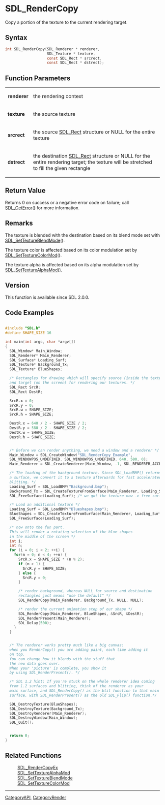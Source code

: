 = SDL_RenderCopy =

Copy a portion of the texture to the current rendering target.

== Syntax ==

<syntaxhighlight lang='c'>
int SDL_RenderCopy(SDL_Renderer * renderer,
                   SDL_Texture * texture,
                   const SDL_Rect * srcrect,
                   const SDL_Rect * dstrect);
</syntaxhighlight>

== Function Parameters ==

{|
|'''renderer'''
|the rendering context
|-
|'''texture'''
|the source texture
|-
|'''srcrect'''
|the source [[SDL_Rect]] structure or NULL for the entire texture
|-
|'''dstrect'''
|the destination [[SDL_Rect]] structure or NULL for the entire rendering target; the texture will be stretched to fill the given rectangle
|}

== Return Value ==

Returns 0 on success or a negative error code on failure; call
[[SDL_GetError]]() for more information.

== Remarks ==

The texture is blended with the destination based on its blend mode set
with [[SDL_SetTextureBlendMode]]().

The texture color is affected based on its color modulation set by
[[SDL_SetTextureColorMod]]().

The texture alpha is affected based on its alpha modulation set by
[[SDL_SetTextureAlphaMod]]().

== Version ==

This function is available since SDL 2.0.0.

== Code Examples ==

<syntaxhighlight lang='c++'>

#include "SDL.h"
#define SHAPE_SIZE 16

int main(int argc, char *argv[])
{
  SDL_Window* Main_Window;
  SDL_Renderer* Main_Renderer;
  SDL_Surface* Loading_Surf;
  SDL_Texture* Background_Tx;
  SDL_Texture* BlueShapes;

  /* Rectangles for drawing which will specify source (inside the texture)
  and target (on the screen) for rendering our textures. */
  SDL_Rect SrcR;
  SDL_Rect DestR;

  SrcR.x = 0;
  SrcR.y = 0;
  SrcR.w = SHAPE_SIZE;
  SrcR.h = SHAPE_SIZE;

  DestR.x = 640 / 2 - SHAPE_SIZE / 2;
  DestR.y = 580 / 2 - SHAPE_SIZE / 2;
  DestR.w = SHAPE_SIZE;
  DestR.h = SHAPE_SIZE;


  /* Before we can render anything, we need a window and a renderer */
  Main_Window = SDL_CreateWindow("SDL_RenderCopy Example",
  SDL_WINDOWPOS_UNDEFINED, SDL_WINDOWPOS_UNDEFINED, 640, 580, 0);
  Main_Renderer = SDL_CreateRenderer(Main_Window, -1, SDL_RENDERER_ACCELERATED);

  /* The loading of the background texture. Since SDL_LoadBMP() returns
  a surface, we convert it to a texture afterwards for fast accelerated
  blitting. */
  Loading_Surf = SDL_LoadBMP("Background.bmp");
  Background_Tx = SDL_CreateTextureFromSurface(Main_Renderer, Loading_Surf);
  SDL_FreeSurface(Loading_Surf); /* we got the texture now -> free surface */

  /* Load an additional texture */
  Loading_Surf = SDL_LoadBMP("Blueshapes.bmp");
  BlueShapes = SDL_CreateTextureFromSurface(Main_Renderer, Loading_Surf);
  SDL_FreeSurface(Loading_Surf);

  /* now onto the fun part.
  This will render a rotating selection of the blue shapes
  in the middle of the screen */
  int i;
  int n;
  for (i = 0; i < 2; ++i) {
    for(n = 0; n < 4; ++n) {
      SrcR.x = SHAPE_SIZE * (n % 2);
      if (n > 1) {
        SrcR.y = SHAPE_SIZE;
      } else {
        SrcR.y = 0;
      }

      /* render background, whereas NULL for source and destination
      rectangles just means "use the default" */
      SDL_RenderCopy(Main_Renderer, Background_Tx, NULL, NULL);

      /* render the current animation step of our shape */
      SDL_RenderCopy(Main_Renderer, BlueShapes, &SrcR, &DestR);
      SDL_RenderPresent(Main_Renderer);
      SDL_Delay(500);
    }
  }


  /* The renderer works pretty much like a big canvas:
  when you RenderCopy() you are adding paint, each time adding it
  on top.
  You can change how it blends with the stuff that
  the new data goes over.
  When your 'picture' is complete, you show it
  by using SDL_RenderPresent(). */

  /* SDL 1.2 hint: If you're stuck on the whole renderer idea coming
  from 1.2 surfaces and blitting, think of the renderer as your
  main surface, and SDL_RenderCopy() as the blit function to that main
  surface, with SDL_RenderPresent() as the old SDL_Flip() function.*/

  SDL_DestroyTexture(BlueShapes);
  SDL_DestroyTexture(Background_Tx);
  SDL_DestroyRenderer(Main_Renderer);
  SDL_DestroyWindow(Main_Window);
  SDL_Quit();


  return 0;
}
</syntaxhighlight>

== Related Functions ==

:[[SDL_RenderCopyEx]]
:[[SDL_SetTextureAlphaMod]]
:[[SDL_SetTextureBlendMode]]
:[[SDL_SetTextureColorMod]]

----
[[CategoryAPI]], [[CategoryRender]]


